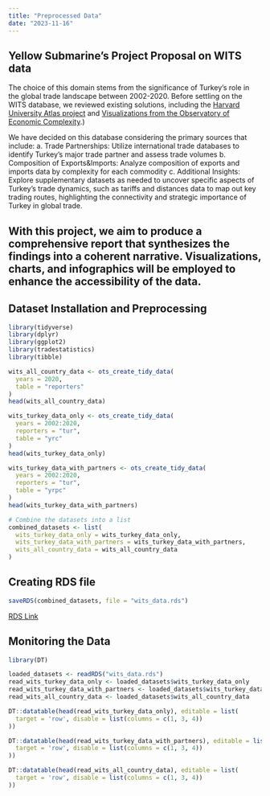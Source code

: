 ```yaml
---
title: "Preprocessed Data"
date: "2023-11-16"
---
```


## Yellow Submarine's Project Proposal on WITS data

The choice of this domain stems from the significance of Turkey's role in the global trade landscape between 2002-2020. Before settling on the WITS database, we reviewed existing solutions, including the [Harvard University Atlas project](https://atlas.cid.harvard.edu/) and [Visualizations from the Observatory of Economic Complexity](https://oec.world/en).) 

We have decided on this database considering the primary sources that include:
a. Trade Partnerships: Utilize international trade databases to identify Turkey's major trade partner and assess trade volumes
b. Composition of Exports&Imports: Analyze composition of exports and imports data by complexity for each commodity 
c. Additional Insights: Explore supplementary datasets as needed to uncover specific aspects of Turkey's trade dynamics, such as tariffs and distances data to map out key trading routes, highlighting the connectivity and strategic importance of Turkey in global trade.

With this project, we aim to produce a comprehensive report that synthesizes the findings into a coherent narrative. Visualizations, charts, and infographics will be employed to enhance the accessibility of the data.
---

## Dataset Installation and Preprocessing

```r

library(tidyverse)
library(dplyr)
library(ggplot2)
library(tradestatistics)
library(tibble)

wits_all_country_data <- ots_create_tidy_data(
  years = 2020,
  table = "reporters"
)
head(wits_all_country_data)

wits_turkey_data_only <- ots_create_tidy_data(
  years = 2002:2020,
  reporters = "tur",
  table = "yrc"
)
head(wits_turkey_data_only)

wits_turkey_data_with_partners <- ots_create_tidy_data(
  years = 2002:2020,
  reporters = "tur",
  table = "yrpc"
)
head(wits_turkey_data_with_partners)

# Combine the datasets into a list
combined_datasets <- list(
  wits_turkey_data_only = wits_turkey_data_only,
  wits_turkey_data_with_partners = wits_turkey_data_with_partners,
  wits_all_country_data = wits_all_country_data
)
```

## Creating RDS file
```r

saveRDS(combined_datasets, file = "wits_data.rds")

```
[RDS Link](https://github.com/pjournal/mef07g-yellowsubmarine/blob/main/wits_data.rds)
 
## Monitoring the Data
```r
library(DT)

loaded_datasets <- readRDS("wits_data.rds")
read_wits_turkey_data_only <- loaded_datasets$wits_turkey_data_only
read_wits_turkey_data_with_partners <- loaded_datasets$wits_turkey_data_with_partners
read_wits_all_country_data <- loaded_datasets$wits_all_country_data

DT::datatable(head(read_wits_turkey_data_only), editable = list(
  target = 'row', disable = list(columns = c(1, 3, 4))
))

DT::datatable(head(read_wits_turkey_data_with_partners), editable = list(
  target = 'row', disable = list(columns = c(1, 3, 4))
))

DT::datatable(head(read_wits_all_country_data), editable = list(
  target = 'row', disable = list(columns = c(1, 3, 4))
))

```
